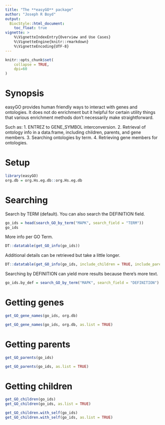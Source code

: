 ```yaml
---
title: "The **easyGO** package"
author: "Joseph R Boyd"
output:
  BiocStyle::html_document:
    toc_float: true
vignette: >
    %\VignetteIndexEntry{Overview and Use Cases}
    %\VignetteEngine{knitr::rmarkdown}
    %\VignetteEncoding{UTF-8}
---
```


<style type = "text/css"> em { font-weight: bold; } </style>

```r
knitr::opts_chunk$set(
    collapse = TRUE,
    dpi=60
)
```

# Synopsis

easyGO provides human friendly ways to interact with genes and ontologies. It does not do enrichment but it helpful for certain utility things that various enrichment methods don't necessarily make straightforward.

Such as:
1. ENTREZ to GENE_SYMBOL interconversion.
2. Retrieval of ontology info in a data.frame, including children, parents, and gene members.
3. Searching ontologies by term.
4. Retrieving gene members for ontologies.

# Setup

```r
library(easyGO)
org.db = org.Hs.eg.db::org.Hs.eg.db
```

# Searching

Search by TERM (default).  You can also search the DEFINITION field.

```r
go_ids = head(search_GO_by_term("MAPK", search_field = "TERM"))
go_ids
```

More info per GO Term.

```r
DT::datatable(get_GO_info(go_ids))
```

Additional details can be retrieved but take a little longer.

```r
DT::datatable(get_GO_info(go_ids, include_children = TRUE, include_parents = TRUE, include_genes = TRUE, org.db = org.db))
```

Searching by DEFINITION can yield more results because there's more text.

```r
go_ids.by_def = search_GO_by_term("MAPK", search_field = "DEFINITION")
```

# Getting genes

```r
get_GO_gene_names(go_ids, org.db)
```

```r
get_GO_gene_names(go_ids, org.db, as.list = TRUE)
```

# Getting parents

```r
get_GO_parents(go_ids)
```

```r
get_GO_parents(go_ids, as.list = TRUE)
```

# Getting children


```r
get_GO_children(go_ids)
get_GO_children(go_ids, as.list = TRUE)
```

```r
get_GO_children.with_self(go_ids)
get_GO_children.with_self(go_ids, as.list = TRUE)
```
